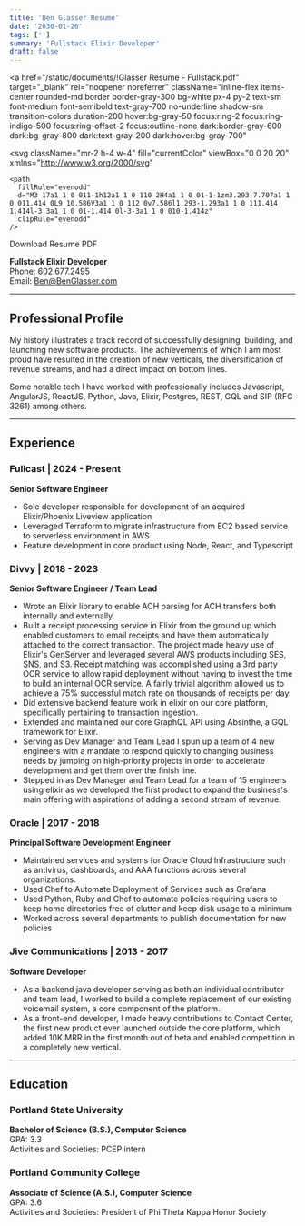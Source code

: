 ```yaml
---
title: 'Ben Glasser Resume'
date: '2030-01-26'
tags: ['']
summary: 'Fullstack Elixir Developer'
draft: false
---
```


<a
  href="/static/documents/!Glasser Resume - Fullstack.pdf"
  target="_blank"
  rel="noopener noreferrer"
  className="inline-flex items-center rounded-md border border-gray-300 bg-white px-4 py-2 text-sm font-medium font-semibold text-gray-700 no-underline shadow-sm transition-colors duration-200 hover:bg-gray-50 focus:ring-2 focus:ring-indigo-500 focus:ring-offset-2 focus:outline-none dark:border-gray-600 dark:bg-gray-800 dark:text-gray-200 dark:hover:bg-gray-700"
>
  <svg
    className="mr-2 h-4 w-4"
    fill="currentColor"
    viewBox="0 0 20 20"
    xmlns="http://www.w3.org/2000/svg"
  >
    <path
      fillRule="evenodd"
      d="M3 17a1 1 0 011-1h12a1 1 0 110 2H4a1 1 0 01-1-1zm3.293-7.707a1 1 0 011.414 0L9 10.586V3a1 1 0 112 0v7.586l1.293-1.293a1 1 0 111.414 1.414l-3 3a1 1 0 01-1.414 0l-3-3a1 1 0 010-1.414z"
      clipRule="evenodd"
    />
  </svg>
  Download Resume PDF
</a>

**Fullstack Elixir Developer**  
Phone: 602.677.2495  
Email: [Ben@BenGlasser.com](mailto:Ben@BenGlasser.com)

---

## Professional Profile

My history illustrates a track record of successfully designing, building, and launching new software products. The achievements of which I am most proud have resulted in the creation of new verticals, the diversification of revenue streams, and had a direct impact on bottom lines.

Some notable tech I have worked with professionally includes Javascript, AngularJS, ReactJS, Python, Java, Elixir, Postgres, REST, GQL and SIP (RFC 3261) among others.

---

## Experience

### Fullcast | 2024 - Present

**Senior Software Engineer**

- Sole developer responsible for development of an acquired Elixir/Phoenix Liveview application
- Leveraged Terraform to migrate infrastructure from EC2 based service to serverless environment in AWS
- Feature development in core product using Node, React, and Typescript

### Divvy | 2018 - 2023

**Senior Software Engineer / Team Lead**

- Wrote an Elixir library to enable ACH parsing for ACH transfers both internally and externally.
- Built a receipt processing service in Elixir from the ground up which enabled customers to email receipts and have them automatically attached to the correct transaction. The project made heavy use of Elixir's GenServer and leveraged several AWS products including SES, SNS, and S3. Receipt matching was accomplished using a 3rd party OCR service to allow rapid deployment without having to invest the time to build an internal OCR service. A fairly trivial algorithm allowed us to achieve a 75% successful match rate on thousands of receipts per day.
- Did extensive backend feature work in elixir on our core platform, specifically pertaining to transaction ingestion.
- Extended and maintained our core GraphQL API using Absinthe, a GQL framework for Elixir.
- Serving as Dev Manager and Team Lead I spun up a team of 4 new engineers with a mandate to respond quickly to changing business needs by jumping on high-priority projects in order to accelerate development and get them over the finish line.
- Stepped in as Dev Manager and Team Lead for a team of 15 engineers using elixir as we developed the first product to expand the business's main offering with aspirations of adding a second stream of revenue.

### Oracle | 2017 - 2018

**Principal Software Development Engineer**

- Maintained services and systems for Oracle Cloud Infrastructure such as antivirus, dashboards, and AAA functions across several organizations.
- Used Chef to Automate Deployment of Services such as Grafana
- Used Python, Ruby and Chef to automate policies requiring users to keep home directories free of clutter and keep disk usage to a minimum
- Worked across several departments to publish documentation for new policies

### Jive Communications | 2013 - 2017

**Software Developer**

- As a backend java developer serving as both an individual contributor and team lead, I worked to build a complete replacement of our existing voicemail system, a core component of the platform.
- As a front-end developer, I made heavy contributions to Contact Center, the first new product ever launched outside the core platform, which added 10K MRR in the first month out of beta and enabled competition in a completely new vertical.

---

## Education

### Portland State University

**Bachelor of Science (B.S.), Computer Science**  
GPA: 3.3  
Activities and Societies: PCEP intern

### Portland Community College

**Associate of Science (A.S.), Computer Science**  
GPA: 3.6  
Activities and Societies: President of Phi Theta Kappa Honor Society
